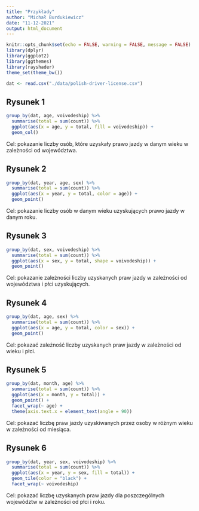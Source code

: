 ```yaml
---
title: "Przykłady"
author: "Michał Burdukiewicz"
date: "11-12-2021"
output: html_document
---
```


```r
knitr::opts_chunk$set(echo = FALSE, warning = FALSE, message = FALSE)
library(dplyr)
library(ggplot2)
library(ggthemes)
library(rayshader)
theme_set(theme_bw())
```

```r
dat <- read.csv("./data/polish-driver-license.csv")
```



## Rysunek 1

```r
group_by(dat, age, voivodeship) %>% 
  summarise(total = sum(count)) %>% 
  ggplot(aes(x = age, y = total, fill = voivodeship)) +
  geom_col()  
```

Cel: pokazanie liczby osób, które uzyskały prawo jazdy w danym wieku w zależności od województwa.



## Rysunek 2

```r

group_by(dat, year, age, sex) %>% 
  summarise(total = sum(count)) %>% 
  ggplot(aes(x = year, y = total, color = age)) +
  geom_point()
```

Cel: pokazanie liczby osób w danym wieku uzyskujących prawo jazdy w danym roku.


## Rysunek 3

```r
group_by(dat, sex, voivodeship) %>% 
  summarise(total = sum(count)) %>% 
  ggplot(aes(x = sex, y = total, shape = voivodeship)) +
  geom_point()
```

Cel: pokazanie zależności liczby uzyskanych praw jazdy w zależności od województwa i płci uzyskujących.



## Rysunek 4

```r
group_by(dat, age, sex) %>% 
  summarise(total = sum(count)) %>% 
  ggplot(aes(x = age, y = total, color = sex)) +
  geom_point()

```

Cel: pokazać zależność liczby uzyskanych praw jazdy w zależności od wieku i płci.


## Rysunek 5

```r
group_by(dat, month, age) %>% 
  summarise(total = sum(count)) %>% 
  ggplot(aes(x = month, y = total)) +
  geom_point() + 
  facet_wrap(~ age) +
  theme(axis.text.x = element_text(angle = 90))
```

Cel: pokazać liczbę praw jazdy uzyskiwanych przez osoby w różnym wieku w zależności od miesiąca.

## Rysunek 6

```r
group_by(dat, year, sex, voivodeship) %>% 
  summarise(total = sum(count)) %>% 
  ggplot(aes(x = year, y = sex, fill = total)) +
  geom_tile(color = "black") +
  facet_wrap(~ voivodeship) 
```

Cel: pokazać liczbę uzyskanych praw jazdy dla poszczególnych województw w zależności od płci i roku.